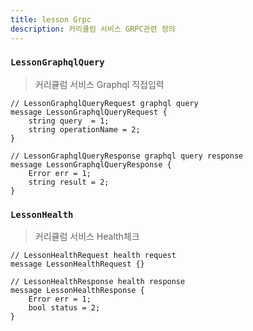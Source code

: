 ```yaml
---
title: lesson Grpc
description: 커리큘럼 서비스 GRPC관련 정의
---
```



### `LessonGraphqlQuery`
> 커리큘럼 서비스 Graphql 직접입력 

```js:title=LessonGraphqlQueryRequest
// LessonGraphqlQueryRequest graphql query
message LessonGraphqlQueryRequest {
    string query  = 1;
    string operationName = 2;
}
```

```js:title=LessonGraphqlQueryResponse
// LessonGraphqlQueryResponse graphql query response
message LessonGraphqlQueryResponse {
    Error err = 1;
    string result = 2;
}
```


### `LessonHealth`
> 커리큘럼 서비스 Health체크 

```js:title=LessonHealthRequest
// LessonHealthRequest health request 
message LessonHealthRequest {}

```

```js:title=LessonHealthResponse
// LessonHealthResponse health response
message LessonHealthResponse {
    Error err = 1;
    bool status = 2;
}
```